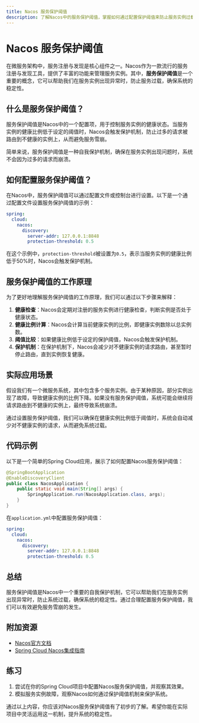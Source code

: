 ```yaml
---
title: Nacos 服务保护阈值
description: 了解Nacos中的服务保护阈值，掌握如何通过配置保护阈值来防止服务实例过载，确保系统稳定性。
---
```


# Nacos 服务保护阈值

在微服务架构中，服务注册与发现是核心组件之一。Nacos作为一款流行的服务注册与发现工具，提供了丰富的功能来管理服务实例。其中，**服务保护阈值**是一个重要的概念，它可以帮助我们在服务实例出现异常时，防止服务过载，确保系统的稳定性。

## 什么是服务保护阈值？

服务保护阈值是Nacos中的一个配置项，用于控制服务实例的健康状态。当服务实例的健康比例低于设定的阈值时，Nacos会触发保护机制，防止过多的请求被路由到不健康的实例上，从而避免服务雪崩。

简单来说，服务保护阈值是一种自我保护机制，确保在服务实例出现问题时，系统不会因为过多的请求而崩溃。

## 如何配置服务保护阈值？

在Nacos中，服务保护阈值可以通过配置文件或控制台进行设置。以下是一个通过配置文件设置服务保护阈值的示例：

```yaml
spring:
  cloud:
    nacos:
      discovery:
        server-addr: 127.0.0.1:8848
        protection-threshold: 0.5
```

在这个示例中，`protection-threshold`被设置为`0.5`，表示当服务实例的健康比例低于50%时，Nacos会触发保护机制。

## 服务保护阈值的工作原理

为了更好地理解服务保护阈值的工作原理，我们可以通过以下步骤来解释：

1. **健康检查**：Nacos会定期对注册的服务实例进行健康检查，判断实例是否处于健康状态。
2. **健康比例计算**：Nacos会计算当前健康实例的比例，即健康实例数除以总实例数。
3. **阈值比较**：如果健康比例低于设定的保护阈值，Nacos会触发保护机制。
4. **保护机制**：在保护机制下，Nacos会减少对不健康实例的请求路由，甚至暂时停止路由，直到实例恢复健康。

## 实际应用场景

假设我们有一个微服务系统，其中包含多个服务实例。由于某种原因，部分实例出现了故障，导致健康实例的比例下降。如果没有服务保护阈值，系统可能会继续将请求路由到不健康的实例上，最终导致系统崩溃。

通过设置服务保护阈值，我们可以确保在健康实例比例低于阈值时，系统会自动减少对不健康实例的请求，从而避免系统过载。

## 代码示例

以下是一个简单的Spring Cloud应用，展示了如何配置Nacos服务保护阈值：

```java
@SpringBootApplication
@EnableDiscoveryClient
public class NacosApplication {
    public static void main(String[] args) {
        SpringApplication.run(NacosApplication.class, args);
    }
}
```

在`application.yml`中配置服务保护阈值：

```yaml
spring:
  cloud:
    nacos:
      discovery:
        server-addr: 127.0.0.1:8848
        protection-threshold: 0.5
```

## 总结

服务保护阈值是Nacos中一个重要的自我保护机制，它可以帮助我们在服务实例出现异常时，防止系统过载，确保系统的稳定性。通过合理配置服务保护阈值，我们可以有效避免服务雪崩的发生。

## 附加资源

- [Nacos官方文档](https://nacos.io/zh-cn/docs/what-is-nacos.html)
- [Spring Cloud Nacos集成指南](https://spring.io/projects/spring-cloud-alibaba)

## 练习

1. 尝试在你的Spring Cloud项目中配置Nacos服务保护阈值，并观察其效果。
2. 模拟服务实例故障，观察Nacos如何通过保护阈值机制来保护系统。

通过以上内容，你应该对Nacos服务保护阈值有了初步的了解。希望你能在实际项目中灵活运用这一机制，提升系统的稳定性。